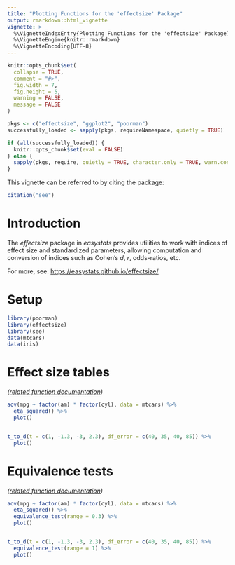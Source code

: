 ```yaml
---
title: "Plotting Functions for the 'effectsize' Package"
output: rmarkdown::html_vignette
vignette: >
  %\VignetteIndexEntry{Plotting Functions for the 'effectsize' Package}
  %\VignetteEngine{knitr::rmarkdown}
  %\VignetteEncoding{UTF-8}
---
```


```r
knitr::opts_chunk$set(
  collapse = TRUE,
  comment = "#>",
  fig.width = 7,
  fig.height = 5,
  warning = FALSE,
  message = FALSE
)

pkgs <- c("effectsize", "ggplot2", "poorman")
successfully_loaded <- sapply(pkgs, requireNamespace, quietly = TRUE)

if (all(successfully_loaded)) {
  knitr::opts_chunk$set(eval = FALSE)
} else {
  sapply(pkgs, require, quietly = TRUE, character.only = TRUE, warn.conflicts = FALSE)
}
```

This vignette can be referred to by citing the package:

```r
citation("see")
```

# Introduction

The *effectsize* package in *easystats* provides utilities to work with indices of effect size and standardized parameters, allowing computation and conversion of indices such as Cohen’s *d*, *r*, odds-ratios, etc.

For more, see: <https://easystats.github.io/effectsize/>

# Setup

```r
library(poorman)
library(effectsize)
library(see)
data(mtcars)
data(iris)
```

# Effect size tables

_([related function documentation](https://easystats.github.io/effectsize/reference/eta_squared.html))_

```r
aov(mpg ~ factor(am) * factor(cyl), data = mtcars) %>%
  eta_squared() %>%
  plot()


t_to_d(t = c(1, -1.3, -3, 2.3), df_error = c(40, 35, 40, 85)) %>%
  plot()
```

# Equivalence tests

_([related function documentation](https://easystats.github.io/effectsize/reference/equivalence_test.effectsize_table.html))_

```r
aov(mpg ~ factor(am) * factor(cyl), data = mtcars) %>%
  eta_squared() %>%
  equivalence_test(range = 0.3) %>%
  plot()


t_to_d(t = c(1, -1.3, -3, 2.3), df_error = c(40, 35, 40, 85)) %>%
  equivalence_test(range = 1) %>%
  plot()
```
